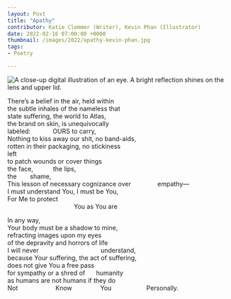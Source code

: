 ---
layout: Post
title: "Apathy"
contributor: Katie Clemmer (Writer), Kevin Phan (Illustrator)
date: 2022-02-16 07:00:00 +0000
thumbnail: /images/2022/apathy-kevin-phan.jpg
tags: 
- Poetry

---
<img src="/images/2022/apathy-kevin-phan.jpg"
    alt="A close-up digital illustration of an eye. A bright reflection shines on the lens and upper lid."
    class="w450" />

There’s a belief in the air, held within<br />
the subtle inhales of the nameless that<br />
state suffering, the world to Atlas, <br />
the brand on skin, is unequivocally<br />
labeled:<span style="padding-left: 50px">OURS to carry,</span><br />
Nothing to kiss away our shit, no band-aids,<br />
rotten in their packaging, no stickiness <br />
left<br />
to patch wounds or cover things<br />
the face,<span style="padding-left: 45px">the lips,</span><br />
the<span style="padding-left: 30px">shame,</span><br />
This lesson of necessary cognizance over<span style="padding-left: 60px">empathy&mdash;</span><br />
I must understand You, I must be You,<br />
For Me to protect<br />
<span style="padding-left: 150px">You as You are</span>

In any way,<br />
Your body must be a shadow to mine,<br />
refracting images upon my eyes<br />
of the depravity and horrors of life<br />
I will never<span style="padding-left: 140px">understand,</span><br />
because Your suffering, the act of suffering,<br />
does not give You a free pass<br />
for sympathy or a shred of<span style="padding-left: 25px">humanity</span><br />
as humans are not humans if they do<br />
Not<span style="padding-left: 85px">Know</span> <span style="padding-left: 60px">You</span> <span style="padding-left: 75px">Personally.</span>

